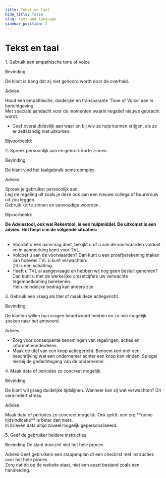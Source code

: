 ```yaml
---
title: Tekst en Taal
hide_title: false
slug: text-and-language
sidebar_position: 2
---
```



# Tekst en taal

<Heading type="h2">1. Gebruik een empathische tone of voice</Heading>

<Heading type="h3">Bevinding</Heading>
<p>De klant is bang dat zij niet gehoord wordt door de overheid.</p>

<Heading type="h3">Advies</Heading>
<p>Houd een empathische, duidelijke en transparante ‘Tone of Voice’ aan in berichtgeving.
<br />
Met speciale aandacht voor de momenten waarin negatief nieuws gebracht wordt.

- Geef overal duidelijk aan waar en bij wie ze hulp kunnen krijgen, als ze er zelfstandig niet uitkomen.

Bijvoorbeeld:

<Alert
  kind="error"
  heading="U heeft geen recht op deze regeling."
  content="U mag wel doorgaan in het formulier, maar als u deze verstuurt ontvangt u later een afwijzing. Heeft u hierover vragen? Bel met RVO via <a href='tel:088-0424242'>088-0424242</a>."
/>
</p>

<Heading type="h2">2. Spreek persoonlijk aan en gebruik korte zinnen.</Heading>

<Heading type="h3">Bevinding</Heading>
<p>De klant vind het taalgebruik soms complex.</p>

<Heading type="h3">Advies</Heading>
<p>Spreek je gebruiker persoonlijk aan.
<br />
Leg de regeling uit zoals je deze ook aan een nieuwe collega of buurvrouw uit zou leggen.
<br />
Gebruik korte zinnen en eenvoudige woorden.

Bijvoorbeeld:

<strong>
  De Adviestool, ook wel Rekentool, is een hulpmiddel. De uitkomst is een advies. Het helpt u in de volgende situaties:
</strong>
<br />
<br />

- Voordat u een aanvraag doet, bekijkt u of u aan de voorwaarden voldoet en in aanmerking komt voor TVL.
- Voldoet u aan de voorwaarden? Dan kunt u een proefberekening maken van hoeveel TVL u kunt verwachten.<br/>Dit is een schatting.
- Heeft u TVL al aangevraagd en hebben wij nog geen besluit genomen?<br/>Dan kunt u met de werkelijke omzetcijfers uw verwachte tegemoetkoming berekenen.<br/>Het uiteindelijke bedrag kan anders zijn.

</p>

<Heading type="h2">3. Gebruik een vraag als titel of maak deze actiegericht.</Heading>

<Heading type="h3">Bevinding</Heading>
<p>De klanten willen hun vragen beantwoord hebben en zo min mogelijk zoeken naar het antwoord.</p>

<Heading type="h3">Advies</Heading>
<p>

- Zorg voor consequente benamingen van regelingen, acties en informatieonderdelen.
- Maak de titel van een knop actiegericht. Benoem kort met een beschrijving wat een ondernemer achter een knop kan vinden. Spiegel hierbij de gedachtegang van de ondernemer.

</p>

<Heading type="h2">4. Maak data of periodes zo concreet mogelijk.</Heading>

<Heading type="h3">Bevinding</Heading>
<p>De klant wil graag duidelijke tijdslijnen. Wanneer kan zij wat verwachten? Dit vermindert stress.</p>

<Heading type="h3">Advies</Heading>
<p>
  Maak data of periodes zo concreet mogelijk. Ook geldt: een erg **ruime tijdsindicatie** is beter dan niets.
  <br />
  In brieven data altijd zoveel mogelijk gepersonaliseerd.
</p>

<Heading type="h2">5. Geef de gebruiker heldere instructies.</Heading>

<Heading type="h3">Bevinding</Heading>
De klant doorziet niet het hele proces.

<Heading type="h3">Advies</Heading>
Geef gebruikers een stappenplan of een checklist met instructies over het hele proces.
<br />
Zorg dat dit op de website staat, niet een apart bestand zoals een handleiding.
